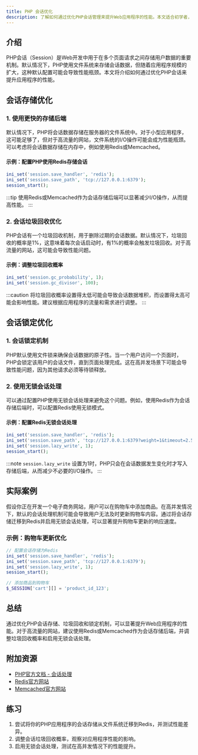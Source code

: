```yaml
---
title: PHP 会话优化
description: 了解如何通过优化PHP会话管理来提升Web应用程序的性能。本文适合初学者，涵盖会话存储、垃圾回收、会话锁定等关键概念。
---
```


## 介绍

PHP会话（Session）是Web开发中用于在多个页面请求之间存储用户数据的重要机制。默认情况下，PHP使用文件系统来存储会话数据，但随着应用程序规模的扩大，这种默认配置可能会导致性能瓶颈。本文将介绍如何通过优化PHP会话来提升应用程序的性能。

## 会话存储优化

### 1. 使用更快的存储后端

默认情况下，PHP将会话数据存储在服务器的文件系统中。对于小型应用程序，这可能足够了，但对于高流量的网站，文件系统的I/O操作可能会成为性能瓶颈。可以考虑将会话数据存储在内存中，例如使用Redis或Memcached。

#### 示例：配置PHP使用Redis存储会话

```php
ini_set('session.save_handler', 'redis');
ini_set('session.save_path', 'tcp://127.0.0.1:6379');
session_start();
```

:::tip
使用Redis或Memcached作为会话存储后端可以显著减少I/O操作，从而提高性能。
:::

### 2. 会话垃圾回收优化

PHP会话有一个垃圾回收机制，用于删除过期的会话数据。默认情况下，垃圾回收的概率是1%，这意味着每次会话启动时，有1%的概率会触发垃圾回收。对于高流量的网站，这可能会导致性能问题。

#### 示例：调整垃圾回收概率

```php
ini_set('session.gc_probability', 1);
ini_set('session.gc_divisor', 100);
```

:::caution
将垃圾回收概率设置得太低可能会导致会话数据堆积，而设置得太高可能会影响性能。建议根据应用程序的流量和需求进行调整。
:::

## 会话锁定优化

### 1. 会话锁定机制

PHP默认使用文件锁来确保会话数据的原子性。当一个用户访问一个页面时，PHP会锁定该用户的会话文件，直到页面处理完成。这在高并发场景下可能会导致性能问题，因为其他请求必须等待锁释放。

### 2. 使用无锁会话处理

可以通过配置PHP使用无锁会话处理来避免这个问题。例如，使用Redis作为会话存储后端时，可以配置Redis使用无锁模式。

#### 示例：配置Redis无锁会话处理

```php
ini_set('session.save_handler', 'redis');
ini_set('session.save_path', 'tcp://127.0.0.1:6379?weight=1&timeout=2.5&persistent=1&prefix=PHPREDIS_SESSION:');
ini_set('session.lazy_write', 1);
session_start();
```

:::note
`session.lazy_write` 设置为1时，PHP只会在会话数据发生变化时才写入存储后端，从而减少不必要的I/O操作。
:::

## 实际案例

假设你正在开发一个电子商务网站，用户可以在购物车中添加商品。在高并发情况下，默认的会话处理机制可能会导致用户无法及时更新购物车内容。通过将会话存储迁移到Redis并启用无锁会话处理，可以显著提升购物车更新的响应速度。

### 示例：购物车更新优化

```php
// 配置会话存储为Redis
ini_set('session.save_handler', 'redis');
ini_set('session.save_path', 'tcp://127.0.0.1:6379');
ini_set('session.lazy_write', 1);
session_start();

// 添加商品到购物车
$_SESSION['cart'][] = 'product_id_123';
```

## 总结

通过优化PHP会话存储、垃圾回收和锁定机制，可以显著提升Web应用程序的性能。对于高流量的网站，建议使用Redis或Memcached作为会话存储后端，并调整垃圾回收概率和启用无锁会话处理。

## 附加资源

- [PHP官方文档 - 会话处理](https://www.php.net/manual/en/book.session.php)
- [Redis官方网站](https://redis.io/)
- [Memcached官方网站](https://memcached.org/)

## 练习

1. 尝试将你的PHP应用程序的会话存储从文件系统迁移到Redis，并测试性能差异。
2. 调整会话垃圾回收概率，观察对应用程序性能的影响。
3. 启用无锁会话处理，测试在高并发情况下的性能提升。
